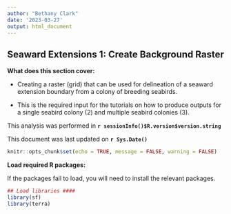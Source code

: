 ```yaml
---
author: "Bethany Clark"
date: '2023-03-27'
output: html_document
---
```


<!--- This is an HTML comment in RMarkdown. You can use these comments to make notes that won't get read when running the code -->

<!--- {-} curly brackets hash means subsections won't get numbered -->

## Seaward Extensions 1: Create Background Raster

**What does this section cover:**

-   Creating a raster (grid) that can be used for delineation of a seaward extension boundary from a colony of breeding seabirds.

-   This is the required input for the tutorials on how to produce outputs for a single seabird colony (2) and multiple seabird colonies (3).

<!--- Add a space after the line to start the bulleted list -->

<!--- Placing **text** will make text bold -->

This analysis was performed in **`r sessionInfo()$R.version$version.string`**\

This document was last updated on **`r Sys.Date()`** <br>

<!--- In the code chunk below, we specify include = F, so that we will run the chunk but not include the chunk in the final document. We set a global argument in the code chunk of echo = T, so that in later code chunks, the code will be displayed in the RMarkdown document -->

```r
knitr::opts_chunk$set(echo = TRUE, message = FALSE, warning = FALSE)
```

**Load required R packages:**

If the packages fail to load, you will need to install the relevant packages.

```r
## Load libraries ####
library(sf)
library(terra)
```

